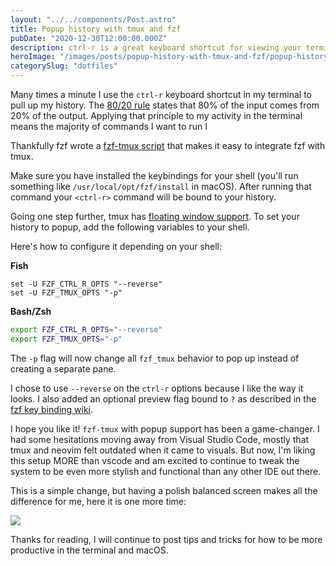 ```yaml
---
layout: "../../components/Post.astro"
title: Popup history with tmux and fzf
pubDate: "2020-12-30T12:00:00.000Z"
description: ctrl-r is a great keyboard shortcut for viewing your terminal history and rerun commands.
heroImage: "/images/posts/popup-history-with-tmux-and-fzf/popup-history-with-tmux-and-fzf.jpeg"
categorySlug: "dotfiles"
---
```


Many times a minute I use the `ctrl-r` keyboard shortcut in my terminal to pull up my history. The [80/20 rule](https://en.wikipedia.org/wiki/Pareto_principle) states that 80% of the input comes from 20% of the output. Applying that principle to my activity in the terminal means the majority of commands I want to run I

Thankfully fzf wrote a [fzf-tmux script](https://github.com/junegunn/fzf/blob/master/bin/fzf-tmux) that makes it easy to integrate fzf with tmux.

Make sure you have installed the keybindings for your shell (you'll run something like `/usr/local/opt/fzf/install` in macOS). After running that command your `<ctrl-r>` command will be bound to your history.

Going one step further, tmux has [floating window support](https://github.com/tmux/tmux/issues/1842). To set your history to popup, add the following variables to your shell.

Here's how to configure it depending on your shell:

**Fish**

```fish title="~/.config/fish/config.fish"
set -U FZF_CTRL_R_OPTS "--reverse"
set -U FZF_TMUX_OPTS "-p"
```

**Bash/Zsh**

```sh title="~/.bashrc or ~/.zshrc"
export FZF_CTRL_R_OPTS="--reverse"
export FZF_TMUX_OPTS="-p"
```

The `-p` flag will now change all `fzf_tmux` behavior to pop up instead of creating a separate pane.

I chose to use `--reverse` on the `ctrl-r` options because I like the way it looks. I also added an optional preview flag bound to `?` as described in the [fzf key binding wiki](https://github.com/junegunn/fzf/wiki/Configuring-shell-key-bindings#ctrl-r).

I hope you like it! `fzf-tmux` with popup support has been a game-changer. I had some hesitations moving away from Visual Studio Code, mostly that tmux and neovim felt outdated when it came to visuals. But now, I'm liking this setup MORE than vscode and am excited to continue to tweak the system to be even more stylish and functional than any other IDE out there.

This is a simple change, but having a polish balanced screen makes all the difference for me, here it is one more time:

<img
  class="overflow-hidden rounded-md shadow-md"
  src="/images/posts/popup-history-with-tmux-and-fzf/popup-history-with-tmux-and-fzf.jpeg"
/>

Thanks for reading, I will continue to post tips and tricks for how to be more productive in the terminal and macOS.

